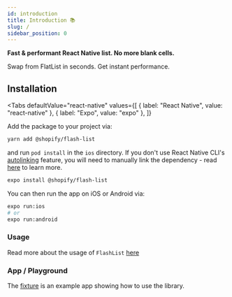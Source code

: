 ```yaml
---
id: introduction
title: Introduction 📚
slug: /
sidebar_position: 0
---
```



**Fast & performant React Native list. No more blank cells.**

Swap from FlatList in seconds. Get instant performance.

## Installation

<Tabs
  defaultValue="react-native"
  values={[
    { label: "React Native", value: "react-native" },
    { label: "Expo", value: "expo" },
  ]}
>
<TabItem value="react-native">
Add the package to your project via:

```bash
yarn add @shopify/flash-list
```

and run `pod install` in the `ios` directory. If you don't use React Native CLI's
[autolinking](https://github.com/react-native-community/cli/blob/master/docs/autolinking.md)
feature, you will need to manually link the dependency - read
[here](/guides/manual-linking) to learn more.

</TabItem>
<TabItem value="expo">

```bash
expo install @shopify/flash-list
```

You can then run the app on iOS or Android via:

```bash
expo run:ios
# or
expo run:android
```

</TabItem>
</Tabs>

### Usage

Read more about the usage of `FlashList` [here](/usage)

### App / Playground

The [fixture](https://github.com/Shopify/flash-list/tree/main/fixture) is an example app showing how to use the library.
